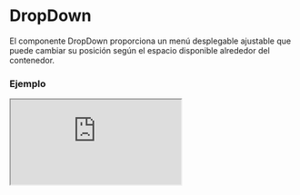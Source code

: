 # DropDown

El componente DropDown proporciona un menú desplegable ajustable que puede cambiar su posición según el espacio disponible alrededor del contenedor.


### Ejemplo

<Iframe
  minHeightIframe="30dvh"
  src="https://fenextjs-component-storybook.vercel.app/iframe.html?args=&id=dropdown-dropdown--index&viewMode=story"
/>

### Importacion

Para importar el componente DropDown, se puede hacer desde fenextjs

```tsx copy
import { DropDown } from "fenextjs";
```

### Parametros

| Parametro                | Tipo                      | Requerido | Default     | Descripcion                                                                                  |
| ------------------------ | ------------------------- | --------- | ----------- | -------------------------------------------------------------------------------------------- |
| loader                   | boolean                   | no        | false       | Indica si el componente está en estado de carga, mostrando un ícono de cargando.             |
| disabled                 | boolean                   | no        | false       | Determina si el componente está deshabilitado, evitando que el usuario lo pueda interactuar. |
| defaultActive            | boolean                   | no        | false       | Determina si el DropDown estará activado de manera predeterminada.                           |
| active                   | boolean                   | no        | undefined   | Estado activo controlado externamente.                                                       |
| id                       | string                    | no        |             | ID único del componente.                                                                     |
| name                     | string                    | no        | ''          | Nombre del componente.                                                                       |
| status                   | 'none' \| 'error' \| 'ok' | no        | 'none'      | Estado del DropDown, puede ser 'none', 'error' o 'ok'.                                       |
| type                     | 'radio' \| 'checkbox'     | no        | 'checkbox'  | Define el tipo de interacción del componente, ya sea tipo 'radio' o 'checkbox'.              |
| show                     | 'checked' \| 'focus'      | no        | 'checked'   | Controla cómo se muestra el contenido del DropDown, ya sea cuando está 'checked' o 'focus'.  |
| header                   | ReactNode                 | sí        |             | El contenido del encabezado del DropDown.                                                    |
| onChange                 | (value: boolean) =\> void | no        |             | Función que se ejecuta cuando el estado activo del DropDown cambia.                          |
| iconArrow                | ReactNode                 | no        | \<Arrow /\> | Ícono que se mostrará como la flecha de colapso.                                             |
| rotateIcon               | boolean                   | no        | true        | Indica si el ícono debe rotar al expandirse el DropDown.                                     |
| useActiveForShowChildren | boolean                   | no        | false       | Si está habilitado, el contenido solo se mostrará cuando el DropDown esté activo.            |
| children                 | ReactNode                 | no        |             | El contenido dentro del cuerpo del DropDown.                                                 |
| className                | string                    | no        | ''          | Clase CSS personalizada para el componente DropDown.                                         |
| classNameHeader          | string                    | no        | ''          | Clase CSS personalizada para el encabezado del DropDown.                                     |
| classNameHeaderContent   | string                    | no        | ''          | Clase CSS personalizada para el contenido del encabezado del DropDown.                       |
| classNameHeaderIcon      | string                    | no        | ''          | Clase CSS personalizada para el ícono del encabezado del DropDown.                           |
| classNameBody            | string                    | no        | ''          | Clase CSS personalizada para el cuerpo del DropDown.                                         |
| classNameDropDown        | string                    | no        | ''          | Clase CSS para personalizar el contenedor del DropDown.                                      |

### Ajustes Espaciales

El componente DropDown ajusta su posición automáticamente según el espacio disponible en su contenedor. Los posibles ajustes son:

| Dirección | Descripción                                                                 |
| --------- | --------------------------------------------------------------------------- |
| left      | El DropDown se alinea a la izquierda si hay más espacio disponible.         |
| right     | El DropDown se alinea a la derecha si hay más espacio disponible.           |
| up        | El DropDown se despliega hacia arriba si hay más espacio disponible arriba. |
| down      | El DropDown se despliega hacia abajo si hay más espacio disponible abajo.   |

### Storybook

Para ver el storybook del componente lo puede hacer con este [link](https://fenextjs-component-storybook.vercel.app/?path=/story/dropdown-dropdown--index)

### Usos

- Básico

```tsx copy
<DropDown>Contenido desplegable</DropDown>
```

- DropDown siempre visible

```tsx copy
<DropDown show="always">Contenido siempre visible</DropDown>
```
